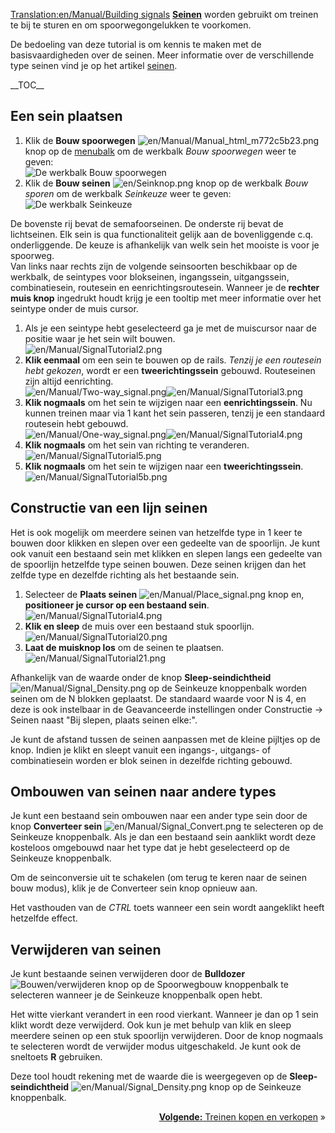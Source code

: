[[Translation:en/Manual/Building signals]]
{{nl/Manual/Tutorial/Tutorial}}
'''[[nl/Manual/Seinen|Seinen]]''' worden gebruikt om treinen te bij te sturen en om spoorwegongelukken te voorkomen.

De bedoeling van deze tutorial is om kennis te maken met de basisvaardigheden over de seinen. Meer informatie over de verschillende type seinen vind je op het artikel [[nl/Manual/Seinen|seinen]].

__TOC__
== Een sein plaatsen ==
#Klik de '''Bouw spoorwegen''' [[File:en/Manual/Manual html m772c5b23.png]] knop op de [[nl/Manual/Spelinterface#de-menubalk|menubalk]] om de werkbalk ''Bouw spoorwegen'' weer te geven:<br/>[[File:nl/Manual/Bouw spoorwegen.png|none|frame|De werkbalk ''Bouw spoorwegen'']]
#Klik de '''Bouw seinen''' [[File:en/Seinknop.png]] knop op de werkbalk ''Bouw sporen'' om de werkbalk ''Seinkeuze'' weer te geven:<br/>[[File:nl/Manual/Seinkeuze 1.png|none|frame|De werkbalk ''Seinkeuze'']]
De bovenste rij bevat de semafoorseinen. De onderste rij bevat de lichtseinen. Elk sein is qua functionaliteit gelijk aan de bovenliggende c.q. onderliggende. De keuze is afhankelijk van welk sein het mooiste is voor je spoorweg. <br/>
Van links naar rechts zijn de volgende seinsoorten beschikbaar op de werkbalk, de seintypes voor blokseinen, ingangssein, uitgangssein, combinatiesein, routesein en eenrichtingsroutesein. Wanneer je de '''rechter muis knop''' ingedrukt houdt krijg je een tooltip met meer informatie over het seintype onder de muis cursor.
#Als je een seintype hebt geselecteerd ga je met de muiscursor naar de positie waar je het sein wilt bouwen.<br/>[[File:en/Manual/SignalTutorial2.png|none|frame]]
#'''Klik eenmaal''' om een sein te bouwen op de rails. ''Tenzij je een routesein hebt gekozen'', wordt er een '''tweerichtingssein''' gebouwd. Routeseinen zijn altijd eenrichting.<br/>[[File:en/Manual/Two-way signal.png|frame|left]][[File:en/Manual/SignalTutorial3.png|none|frame]]
#'''Klik nogmaals''' om het sein te wijzigen naar een '''eenrichtingssein'''. Nu kunnen treinen maar via 1 kant het sein passeren, tenzij je een standaard routesein hebt gebouwd. <br/>[[File:en/Manual/One-way signal.png|frame|left]][[File:en/Manual/SignalTutorial4.png|none|frame]]
#'''Klik nogmaals''' om het sein van richting te veranderen.<br/>[[File:en/Manual/SignalTutorial5.png|none|frame]]
#'''Klik nogmaals''' om het sein te wijzigen naar een '''tweerichtingssein'''.<br/>[[File:en/Manual/SignalTutorial5b.png|none|frame]]

== Constructie van een lijn seinen ==
Het is ook mogelijk om meerdere seinen van hetzelfde type in 1 keer te bouwen door klikken en slepen over een gedeelte van de spoorlijn.
Je kunt ook vanuit een bestaand sein met klikken en slepen langs een gedeelte van de spoorlijn hetzelfde type seinen bouwen. Deze seinen krijgen dan het zelfde type en dezelfde richting als het bestaande sein.
#Selecteer de '''Plaats seinen''' [[File:en/Manual/Place signal.png]] knop en, '''positioneer je cursor op een bestaand sein'''.<br/>[[File:en/Manual/SignalTutorial4.png|none|frame]]
#'''Klik en sleep''' de muis over een bestaand stuk spoorlijn.<br/>[[File:en/Manual/SignalTutorial20.png|none|frame]]
#'''Laat de muisknop los''' om de seinen te plaatsen.<br/>[[File:en/Manual/SignalTutorial21.png|none|frame]]

Afhankelijk van de waarde onder de knop '''Sleep-seindichtheid''' [[File:en/Manual/Signal Density.png]] op de Seinkeuze knoppenbalk worden seinen om de N blokken geplaatst. De standaard waarde voor N is 4, en deze is ook instelbaar in de Geavanceerde instellingen onder Constructie -> Seinen naast "Bij slepen, plaats seinen elke:".

Je kunt de afstand tussen de seinen aanpassen met de kleine pijltjes op de knop. Indien je klikt en sleept vanuit een ingangs-, uitgangs- of combinatiesein worden er blok seinen in dezelfde richting gebouwd.

== Ombouwen van seinen naar andere types ==
Je kunt een bestaand sein ombouwen naar een ander type sein door de knop '''Converteer sein''' [[File:en/Manual/Signal Convert.png]] te selecteren op de Seinkeuze knoppenbalk. Als je dan een bestaand sein aanklikt wordt deze kosteloos omgebouwd naar het type dat je hebt geselecteerd op de Seinkeuze knoppenbalk.

Om de seinconversie uit te schakelen (om terug te keren naar de seinen bouw modus), klik je de Converteer sein knop opnieuw aan.

Het vasthouden van de ''CTRL'' toets wanneer een sein wordt aangeklikt heeft hetzelfde effect.

== Verwijderen van seinen ==
Je kunt bestaande seinen verwijderen door de '''Bulldozer''' [[File:en/Manual/Toggle clear active.png|Bouwen/verwijderen]] knop op de Spoorwegbouw knoppenbalk te selecteren wanneer je de Seinkeuze knoppenbalk open hebt.

Het witte vierkant verandert in een rood vierkant. Wanneer je dan op 1 sein klikt wordt deze verwijderd. Ook kun je met behulp van klik en sleep meerdere seinen op een stuk spoorlijn verwijderen. 
Door de knop nogmaals te selecteren wordt de verwijder modus uitgeschakeld. Je kunt ook de sneltoets '''R''' gebruiken.

Deze tool houdt rekening met de waarde die is weergegeven op de '''Sleep-seindichtheid''' [[File:en/Manual/Signal Density.png]] knop op de Seinkeuze knoppenbalk.

<span style="float: right">[[nl/Manual/Treinen kopen en verkopen|'''Volgende:''' Treinen kopen en verkopen]] &raquo;</span>